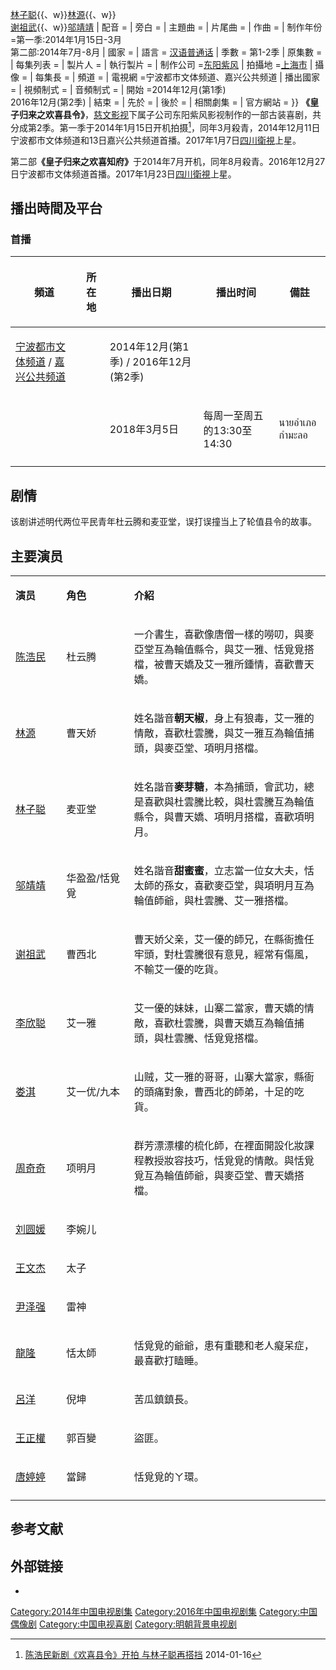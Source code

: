 {{电视节目信息框
| 名稱 = 皇子归来之欢喜县令
| 又名 =欢喜县令
| 原名 = 
| 圖片 = 欢喜县令.jpg
| 圖說 = 
| 分類 = 古装、喜剧
| 原創者 =
| 編劇 = 
| 導演 = 苏沅峰
| 演出 =[[陈浩民|陈浩民]]{{、w}}[[林子聪|林子聪]]{{、w}}[[林源|林源]]{{、w}}<br />[[谢祖武|谢祖武]]{{、w}}[[邬靖靖|邬靖靖]]
| 配音 = 
| 旁白 = 
| 主題曲 =
| 片尾曲 =
| 作曲 = 
| 制作年份=第一季:2014年1月15日-3月<BR>第二部:2014年7月-8月
| 國家 = {{CHN}}
| 語言 = [[汉语普通话|汉语普通话]]
| 季數 = 第1-2季
| 原集數 =
| 每集列表 = 
| 製片人 = 
| 執行製片 = 
| 制作公司 =[[慈文影视|东阳紫风]]
| 拍攝地 ={{CHN}}[[上海市|上海市]]
| 攝像 = 
| 每集長 = 
| 頻道 =
| 電視網 =宁波都市文体频道、嘉兴公共频道
| 播出國家 ={{CHN}}
| 視頻制式 =
| 音頻制式 = 
| 開始 =2014年12月(第1季)<br>2016年12月(第2季)
| 結束 =
| 先於 =
| 後於 = 
| 相關劇集 = 
| 官方網站 =
}}
'''《皇子归来之欢喜县令》'''，[[慈文影视|慈文影视]]下属子公司东阳紫风影视制作的一部古装喜剧，共分成第2季。第一季于2014年1月15日开机拍摄<ref>[http://ent.163.com/14/0116/14/9INFNVI900031GVS.html 陈浩民新剧《欢喜县令》开拍 与林子聪再搭挡] {{Wayback|url=http://ent.163.com/14/0116/14/9INFNVI900031GVS.html |date=20190902165708 }}2014-01-16</ref>，同年3月殺青，2014年12月11日宁波都市文体频道和13日嘉兴公共频道首播。2017年1月7日[[四川衛視|四川衛視]]上星。

第二部'''《皇子归来之欢喜知府》'''于2014年7月开机，同年8月殺青。2016年12月27日宁波都市文体频道首播。2017年1月23日[[四川衛視|四川衛視]]上星。

==播出時間及平台== 
===首播===
{| class="wikitable" style="text-align:center"
|- 
!'''頻道'''||'''所在地'''||'''播出日期'''||播出时间||'''備註'''
|- 
| [[宁波都市文体频道|宁波都市文体频道]] / [[嘉兴公共频道|嘉兴公共频道]] || {{CHNML}} || 2014年12月(第1季) / 2016年12月(第2季) || ||
|-  
| {{link-th|Amarin TV (Number 34)|อมรินทร์ทีวี}}||{{泰國}} ||2018年3月5日||每周一至周五的13:30至14:30||นายอำเภอกำมะลอ
|-  
|}

== 剧情 ==
该剧讲述明代两位平民青年杜云腾和麦亚堂，误打误撞当上了轮值县令的故事。

== 主要演员 ==
{|class="wikitable" style="width:65%"
|- style="width:100%; background:cornflowerblue; color:white" align=center
|style="width:15%"|'''演员'''||style="width:20%"|'''角色'''||style="width:58%"|'''介紹'''
|-
| [[陈浩民|陈浩民]] || 杜云腾 ||一介書生，喜歡像唐僧一樣的嘮叨，與麥亞堂互為輪值縣令，與艾一雅、恬覓覓搭檔，被曹天嬌及艾一雅所鍾情，喜歡曹天嬌。
|-
| [[林源|林源]] || 曹天娇 ||姓名諧音'''朝天椒'''，身上有狼毒，艾一雅的情敵，喜歡杜雲騰，與艾一雅互為輪值捕頭，與麥亞堂、項明月搭檔。
|-
| [[林子聪|林子聪]] ||麦亚堂 ||姓名諧音'''麥芽糖'''，本為捕頭，會武功，總是喜歡與杜雲騰比較，與杜雲騰互為輪值縣令，與曹天嬌、項明月搭檔，喜歡項明月。
|-
| [[邬靖靖|邬靖靖]] ||华盈盈/恬覓覓 ||姓名諧音'''甜蜜蜜'''，立志當一位女大夫，恬太師的孫女，喜歡麥亞堂，與項明月互為輪值師爺，與杜雲騰、艾一雅搭檔。
|-
| [[谢祖武|谢祖武]] ||曹西北 ||曹天娇父亲，艾一優的師兄，在縣衙擔任牢頭，對杜雲騰很有意見，經常有傷風，不輸艾一優的吃貨。
|-
| [[李欣聪|李欣聪]] || 艾一雅 ||艾一優的妹妹，山寨二當家，曹天嬌的情敵，喜歡杜雲騰，與曹天嬌互為輪值捕頭，與杜雲騰、恬覓覓搭檔。
|-
| [[娄淇|娄淇]] ||艾一优/九本 ||山贼，艾一雅的哥哥，山寨大當家，縣衙的頭痛對象，曹西北的師弟，十足的吃貨。
|-
| [[周奇奇|周奇奇]] || 项明月 ||群芳漂漂樓的梳化師，在裡面開設化妝課程教授妝容技巧，恬覓覓的情敵。與恬覓覓互為輪值師爺，與麥亞堂、曹天嬌搭檔。
|-
| [[刘圆媛|刘圆媛]] ||李婉儿 ||
|-
| [[王文杰|王文杰]] ||太子 ||
|-
| [[尹泽强|尹泽强]] || 雷神 ||
|-
|[[龍隆|龍隆]] ||恬太師||恬覓覓的爺爺，患有重聽和老人癡呆症，最喜歡打瞌睡。
|-
|[[呂洋|呂洋]] ||倪坤||苦瓜鎮鎮長。
|-
|[[王正權|王正權]] ||郭百變||盜匪。
|-
|[[唐婷婷|唐婷婷]] ||當歸||恬覓覓的ㄚ環。
|-
|}

== 参考文献 ==
{{Reflist}}

==外部链接==
* {{sinaweibo|huanxixianling|《欢喜县令》}}
{{2014年中國大陸古裝/民初電視劇}}
{{2016年中國大陸古裝/民初電視劇}}
{{DEFAULTSORT:H欢}}
[[Category:2014年中国电视剧集|Category:2014年中国电视剧集]]
[[Category:2016年中国电视剧集|Category:2016年中国电视剧集]]
[[Category:中国偶像剧|Category:中国偶像剧]]
[[Category:中国电视喜剧|Category:中国电视喜剧]]
[[Category:明朝背景电视剧|Category:明朝背景电视剧]]